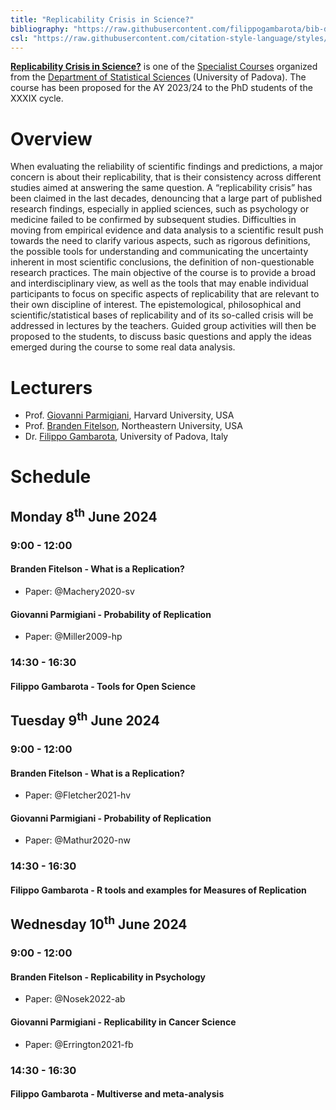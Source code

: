 ```yaml
---
title: "Replicability Crisis in Science?"
bibliography: "https://raw.githubusercontent.com/filippogambarota/bib-database/main/references.bib"
csl: "https://raw.githubusercontent.com/citation-style-language/styles/master/apa.csl"
---
```


[**Replicability Crisis in Science?**](https://www.stat.unipd.it/sites/stat.unipd.it/files/Parmigiani-Fitelson-Gambarota%20July2024.pdf) is one of the [Specialist Courses](https://www.stat.unipd.it/ricerca/courses-202324-xxxix-cycle) organized from the [Department of Statistical Sciences](https://www.stat.unipd.it/en/) (University of Padova). The course has been proposed for the AY 2023/24 to the PhD students of the XXXIX cycle.

# Overview

When evaluating the reliability of scientific findings and predictions, a major concern is about their replicability, that is their consistency across different studies aimed at answering the same question. A "replicability crisis" has been claimed in the last decades, denouncing that a large part of published research findings, especially in applied sciences, such as psychology or medicine failed to be confirmed by subsequent studies. Difficulties in moving from empirical evidence and data analysis to a scientific result push towards the need to clarify various aspects, such as rigorous definitions, the possible tools for understanding and communicating the uncertainty inherent in most scientific conclusions, the definition of non-questionable research practices. The main objective of the course is to provide a broad and interdisciplinary view, as well as the tools that may enable individual participants to focus on specific aspects of replicability that are relevant to their own discipline of interest. The epistemological, philosophical and scientific/statistical bases of replicability and of its so-called crisis will be addressed in lectures by the teachers. Guided group activities will then be proposed to the students, to discuss basic questions and apply the ideas emerged during the course to some real data analysis.

# Lecturers

- Prof. [Giovanni Parmigiani](https://scholar.harvard.edu/parmigiani), Harvard University, USA
- Prof. [Branden Fitelson](https://cssh.northeastern.edu/faculty/branden-fitelson/), Northeastern University, USA
- Dr. [Filippo Gambarota](https://filippogambarota.xyz/), University of Padova, Italy

# Schedule

## Monday 8<sup>th</sup> June 2024

### 9:00 - 12:00

#### Branden Fitelson - What is a Replication?

- Paper: @Machery2020-sv

#### Giovanni Parmigiani - Probability of Replication

- Paper: @Miller2009-hp

### 14:30 - 16:30

#### Filippo Gambarota - Tools for Open Science

## Tuesday 9<sup>th</sup> June 2024

### 9:00 - 12:00

#### Branden Fitelson - What is a Replication?

- Paper: @Fletcher2021-hv

#### Giovanni Parmigiani - Probability of Replication

- Paper: @Mathur2020-nw

### 14:30 - 16:30

#### Filippo Gambarota - R tools and examples for Measures of Replication

## Wednesday 10<sup>th</sup> June 2024

### 9:00 - 12:00

#### Branden Fitelson - Replicability in Psychology

- Paper: @Nosek2022-ab

#### Giovanni Parmigiani - Replicability in Cancer Science

- Paper: @Errington2021-fb

### 14:30 - 16:30

#### Filippo Gambarota - Multiverse and meta-analysis

:::{.refs}
:::